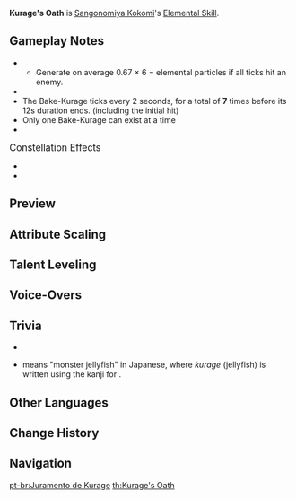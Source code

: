 {{Talent Infobox
|image         = Talent Kurage's Oath.png
|character     = Sangonomiya Kokomi
|type          = Elemental Skill
|info          = Summons a "Bake-Kurage" created from water that can heal her allies.<br />Using this skill will apply the {{Hydro|Wet}} status to Sangonomiya Kokomi.<br /><br />'''Bake-Kurage'''<br />Deals {{Color|Hydro DMG}} to surrounding opponents and heal nearby active characters at fixed intervals. This healing is based on Kokomi's Max HP.
|energyGen     = Bake-Kurage has '''~2/3''' chance to generate an elemental particle when it hits at least 1 enemy, excepte at the last damage tick.
|CD            = 20s
|duration      = 12s
|attr1         = Regeneration
|value1        = 4.4% Max HP+424 – 9.35% Max HP+1165
|attr2         = Ripple DMG
|value2        = 109.2% – 232.0%
|utility1      = Healing
|utility2      = Wet Status to Self
|scale_att1    = HP
|scale_att2    = ATK
}}
{{Description|Kokomi needs timely "refreshment" in order to maintain optimal work efficiency.}}
'''Kurage's Oath''' is [[Sangonomiya Kokomi]]'s [[Elemental Skill]].

==Gameplay Notes==
* {{TalentNote|particles|each of the first 6 hits|{{Not a typo|0.67}}}}
** Generate on average 0.67 × 6 = '''{{Not a typo|4.02}}''' elemental particles if all ticks hit an enemy.
* {{TalentNote|icd|Ripple DMG|0}}
* The Bake-Kurage ticks every 2 seconds, for a total of '''7''' times before its 12s duration ends. (including the initial hit)
* Only one Bake-Kurage can exist at a time
* {{TalentNote|character=Sangonomiya Kokomi|talent=Kurage's Oath|ascension|1|Tamanooya's Casket}}

;<big>Constellation Effects</big>
* {{TalentNote|constellation|2|The Clouds Like Waves Rippling|Increases the healing that nearby party members under 50% HP receive from the Bake-Kurage.}}
* {{TalentNote|constellation|5|All Streams Flow to the Sea}}

==Preview==
{{Preview
|file=Kurage's Oath Preview
}}
{{clr}}

==Attribute Scaling==
{{Talent Scaling
|talentType=Elemental Skill
|levels=13
|order=regeneration,rippledmg,duration,cd
|titles=Regeneration,Ripple DMG (%),Duration,CD
|regeneration_1=4.4% Max HP+423.70
|regeneration_2=4.73% Max HP+466.08
|regeneration_3=5.06% Max HP+511.99
|regeneration_4=5.5% Max HP+561.43
|regeneration_5=5.83% Max HP+614.40
|regeneration_6=6.16% Max HP+670.90
|regeneration_7=6.6% Max HP+730.93
|regeneration_8=7.04% Max HP+794.50
|regeneration_9=7.48% Max HP+861.59
|regeneration_10=7.92% Max HP+932.22
|regeneration_11=8.36% Max HP+1006.38
|regeneration_12=8.8% Max HP+1084.07
|regeneration_13=9.35% Max HP+1165.29
|rippledmg_1=109.19
|rippledmg_2=117.38
|rippledmg_3=125.57
|rippledmg_4=136.49
|rippledmg_5=144.68
|rippledmg_6=152.87
|rippledmg_7=163.79
|rippledmg_8=174.7
|rippledmg_9=185.62
|rippledmg_10=196.54
|rippledmg_11=207.46
|rippledmg_12=218.38
|rippledmg_13=232.03
|duration=12s
|cd=20s
}}

==Talent Leveling==
{{Talent Upgrade|Sangonomiya Kokomi}}

==Voice-Overs==
{{Talent VO}}

==Trivia==
* {{TalentNote|clap}}
* {{Lang|''Bake-kurage''|ja={{rubi|化|ばけ|海月|くらげ}}}} means "monster jellyfish" in Japanese, where ''kurage'' (jellyfish) is written using the kanji for {{Lang|"sea moon"|ja=海月}}.

==Other Languages==
{{Other Languages
|en      = Kurage's Oath
|zhs     = 海月之誓
|zhs_rm  = Hǎiyuè zhī Shì
|zht     = 海月之誓
|zht_rm  = Hǎiyuè zhī Shì
|zh_tl   = Oath of the {{w|Aurelia aurita|Aurelia Aurita}}
|ja      = 海月の誓い
|ja_rm   = Kurage no Chikai
|ja_tl   = Jellyfish's Oath
|ko      = 해파리의 서약
|ko_rm   = Haepari-ui Seoyak
|ko_tl   = Jellyfish's Oath
|es      = Juramento de la medusa
|es_tl   = Jellyfish's Oath
|fr      = Serment de Kurage
|fr_tl   = Kurage's Oath
|ru      = Клятва курагэ
|ru_tl   = Kurage's Oath
|th      = Kurage's Oath
|vi      = Lời Thề Ánh Trăng Biển
|vi_tl   = 
|de      = Eid des Kurage
|de_tl   = Kurage's Oath
|id      = Kurage's Oath
|pt      = Juramento de Kurage
|pt_tl   = Kurage's Oath
}}

==Change History==
{{Change History|2.1}}

==Navigation==
{{Talent Navbox|Sangonomiya Kokomi}}

[[pt-br:Juramento de Kurage]]
[[th:Kurage's Oath]]
